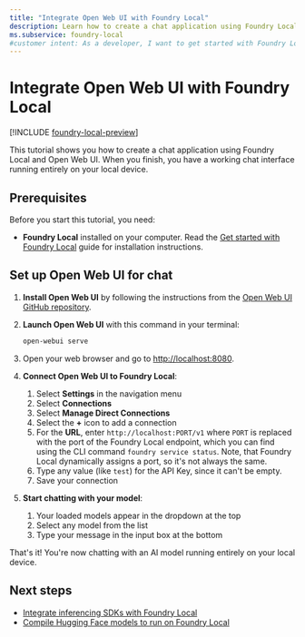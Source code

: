 ```yaml
---
title: "Integrate Open Web UI with Foundry Local"
description: Learn how to create a chat application using Foundry Local and Open Web UI
ms.subservice: foundry-local
#customer intent: As a developer, I want to get started with Foundry Local so that I can run AI models locally.
---
```


# Integrate Open Web UI with Foundry Local

[!INCLUDE [foundry-local-preview](./../includes/foundry-local-preview)]

This tutorial shows you how to create a chat application using Foundry Local and Open Web UI. When you finish, you have a working chat interface running entirely on your local device.

## Prerequisites

Before you start this tutorial, you need:

- **Foundry Local** installed on your computer. Read the [Get started with Foundry Local](../get-started) guide for installation instructions.

## Set up Open Web UI for chat

1. **Install Open Web UI** by following the instructions from the [Open Web UI GitHub repository](https://github.com/open-webui/open-webui).

2. **Launch Open Web UI** with this command in your terminal:

   ```bash
   open-webui serve
   ```

3. Open your web browser and go to [http://localhost:8080](http://localhost:8080).

4. **Connect Open Web UI to Foundry Local**:

   1. Select **Settings** in the navigation menu
   2. Select **Connections**
   3. Select **Manage Direct Connections**
   4. Select the **+** icon to add a connection
   5. For the **URL**, enter `http://localhost:PORT/v1` where `PORT` is replaced with the port of the Foundry Local endpoint, which you can find using the CLI command `foundry service status`. Note, that Foundry Local dynamically assigns a port, so it's not always the same.
   6. Type any value (like `test`) for the API Key, since it can't be empty.
   7. Save your connection

5. **Start chatting with your model**:
   1. Your loaded models appear in the dropdown at the top
   2. Select any model from the list
   3. Type your message in the input box at the bottom

That's it! You're now chatting with an AI model running entirely on your local device.

## Next steps

- [Integrate inferencing SDKs with Foundry Local](how-to-integrate-with-inference-sdks)
- [Compile Hugging Face models to run on Foundry Local](../how-to/how-to-compile-hugging-face-models)
